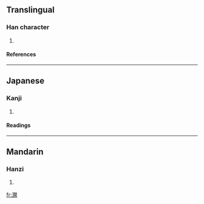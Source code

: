 ==Translingual==
===Han character===
{{Han char|rn=85|rad=水|as=12|sn=15|four=3712<sub>0</sub>|canj=水日弓木 (EAND)}}
# {{defn|Han|sort=水12}}
====References====
{{Han ref|kx=0652.210|dkj=18349|dj=1062.170|hdz=31749.020|uh=6F96|ud=28566|bh=E647|bd=58951}}

----
==Japanese==
===Kanji===
{{ja-kanji|grade=|rs=水12}}
# {{defn|Japanese}} 
====Readings====
{{ja-readings|on=[[かん]] (kan), [[げん]] (gen)|kun=[[はてがない]] (hateganai)}}

----
==Mandarin==
===Hanzi===
{{cmn-hanzi|pin=[[xiān]] ([[xian1]])|wg=hsien<sup>1</sup>}}
# {{defn|Mandarin}}

[[fr:澖]]